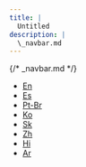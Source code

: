 ```yaml
---
title: |
  Untitled
description: |
  \_navbar.md
---
```

{/* _navbar.md */}

* [En](/)
* [Es](/es/)
* [Pt-Br](/pt-br/)
* [Ko](/ko/)
* [Sk](/sk/)
* [Zh](/zh/)
* [Hi](/hi/)
* [Ar](/ar/)
